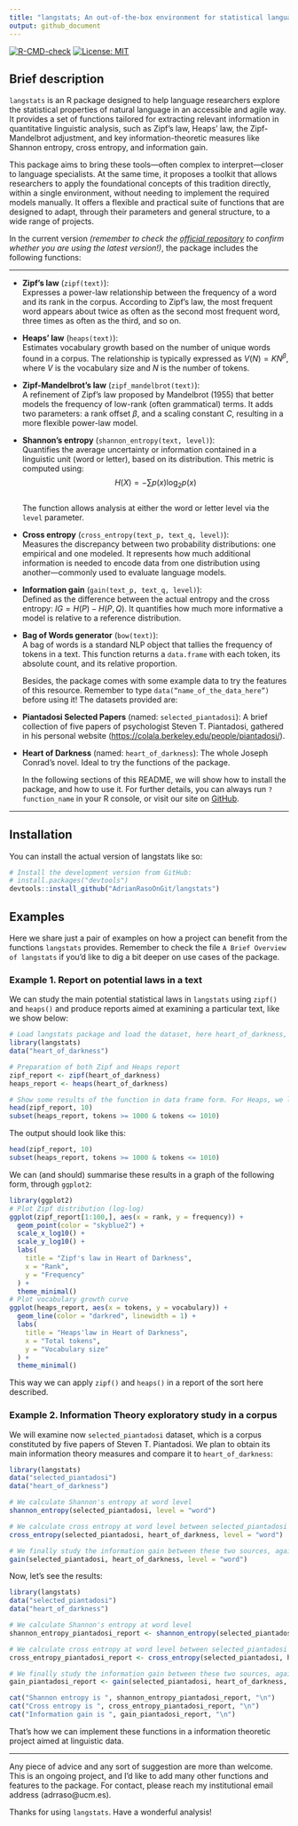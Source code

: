 ```yaml
---
title: "langstats; An out-of-the-box environment for statistical language analysis"
output: github_document
---
```




<!-- README.md is generated from README.Rmd. Please edit that file -->

<!-- badges: start -->
[![R-CMD-check](https://github.com/AdrianRasoOnGit/langstats/actions/workflows/R-CMD-check.yaml/badge.svg)](https://github.com/AdrianRasoOnGit/langstats/actions)
[![License: MIT](https://img.shields.io/badge/License-MIT-yellow.svg)](LICENSE)
<!-- badges: end -->

## Brief description
`langstats` is an R package designed to help language researchers
explore the statistical properties of natural language in an accessible
and agile way. It provides a set of functions tailored for extracting
relevant information in quantitative linguistic analysis, such as Zipf’s
law, Heaps’ law, the Zipf-Mandelbrot adjustment, and key
information-theoretic measures like Shannon entropy, cross entropy, and
information gain.

This package aims to bring these tools—often complex to interpret—closer
to language specialists. At the same time, it proposes a toolkit that
allows researchers to apply the foundational concepts of this tradition
directly, within a single environment, without needing to implement the
required models manually. It offers a flexible and practical suite of
functions that are designed to adapt, through their parameters and
general structure, to a wide range of projects.

In the current version *(remember to check the [official repository](github.com/AdrianRasoOnGit/langstats) to
confirm whether you are using the latest version!)*, the package includes
the following functions:

------------------------------------------------------------------------

- **Zipf’s law** (`zipf(text)`):  
  Expresses a power-law relationship between the frequency of a word and
  its rank in the corpus. According to Zipf’s law, the most frequent
  word appears about twice as often as the second most frequent word,
  three times as often as the third, and so on.

- **Heaps’ law** (`heaps(text)`):  
  Estimates vocabulary growth based on the number of unique words found
  in a corpus. The relationship is typically expressed as
  $V(N) = K N^\beta$, where $V$ is the vocabulary size and $N$ is the
  number of tokens.

- **Zipf-Mandelbrot’s law** (`zipf_mandelbrot(text)`):  
  A refinement of Zipf’s law proposed by Mandelbrot (1955) that better
  models the frequency of low-rank (often grammatical) terms. It adds
  two parameters: a rank offset $\beta$, and a scaling constant $C$,
  resulting in a more flexible power-law model.

- **Shannon’s entropy** (`shannon_entropy(text, level)`):  
  Quantifies the average uncertainty or information contained in a
  linguistic unit (word or letter), based on its distribution. This
  metric is computed using:  
  $$
  H(X) = -\sum p(x) \log_2 p(x)
  $$  
  The function allows analysis at either the word or letter level via
  the `level` parameter.

- **Cross entropy** (`cross_entropy(text_p, text_q, level)`):  
  Measures the discrepancy between two probability distributions: one
  empirical and one modeled. It represents how much additional
  information is needed to encode data from one distribution using
  another—commonly used to evaluate language models.

- **Information gain** (`gain(text_p, text_q, level)`):  
  Defined as the difference between the actual entropy and the cross
  entropy: $IG = H(P) - H(P, Q)$. It quantifies how much more
  informative a model is relative to a reference distribution.

- **Bag of Words generator** (`bow(text)`):  
  A bag of words is a standard NLP object that tallies the frequency of
  tokens in a text. This function returns a `data.frame` with each
  token, its absolute count, and its relative proportion.

  Besides, the package comes with some example data to try the features
  of this resource. Remember to type
  `data(“name_of_the_data_here”)` before using it! The datasets
  provided are:

- **Piantadosi Selected Papers** (named: `selected_piantadosi`): A brief collection of five
  papers of psychologist Steven T. Piantadosi, gathered in his personal
  website (<https://colala.berkeley.edu/people/piantadosi/>). 
  
- **Heart of Darkness** (named: `heart_of_darkness`): The whole Joseph Conrad’s novel. Ideal to try the functions of the package.

  In the following sections of this README, we will show how to install
  the package, and how to use it. For further details, you can always
  run `?function_name` in your R console, or visit our site on [GitHub](github.com/AdrianRasoOnGit/langstats).

------------------------------------------------------------------------

## Installation

You can install the actual version of langstats like so:

``` r
# Install the development version from GitHub:
# install.packages("devtools")
devtools::install_github("AdrianRasoOnGit/langstats")
```

## Examples

Here we share just a pair of examples on how a project can benefit from the functions `langstats` provides. Remember to check the file `A Brief Overview of langstats` if you'd like to dig a bit deeper on use cases of the package.

### Example 1. Report on potential laws in a text

We can study the main potential statistical laws in `langstats` using `zipf()` and `heaps()` and produce reports aimed at examining a particular text, like we show below:

```r
# Load langstats package and load the dataset, here heart_of_darkness, included in langstats
library(langstats)
data("heart_of_darkness")

# Preparation of both Zipf and Heaps report
zipf_report <- zipf(heart_of_darkness)
heaps_report <- heaps(heart_of_darkness)

# Show some results of the function in data frame form. For Heaps, we look at a narrow window later in text, to showcase more clearly the effect of the law
head(zipf_report, 10)
subset(heaps_report, tokens >= 1000 & tokens <= 1010)
```

The output should look like this:

```r
head(zipf_report, 10)
subset(heaps_report, tokens >= 1000 & tokens <= 1010)
```

We can (and should) summarise these results in a graph of the following form, through `ggplot2`:
```r
library(ggplot2)
# Plot Zipf distribution (log-log)
ggplot(zipf_report[1:100,], aes(x = rank, y = frequency)) +
  geom_point(color = "skyblue2") +
  scale_x_log10() +
  scale_y_log10() +
  labs(
    title = "Zipf's law in Heart of Darkness",
    x = "Rank",
    y = "Frequency"
  ) +
  theme_minimal()
# Plot vocabulary growth curve
ggplot(heaps_report, aes(x = tokens, y = vocabulary)) +
  geom_line(color = "darkred", linewidth = 1) +
  labs(
    title = "Heaps'law in Heart of Darkness",
    x = "Total tokens",
    y = "Vocabulary size"
  ) +
  theme_minimal()
```

This way we can apply `zipf()` and `heaps()` in a report of the sort here described.

### Example 2. Information Theory exploratory study in a corpus

We will examine now `selected_piantadosi` dataset, which is a corpus constituted by five papers of Steven T. Piantadosi. We plan to obtain its main information theory measures and compare it to `heart_of_darkness`:

```r
library(langstats)
data("selected_piantadosi")
data("heart_of_darkness")

# We calculate Shannon's entropy at word level
shannon_entropy(selected_piantadosi, level = "word")

# We calculate cross entropy at word level between selected_piantadosi and heart_of_darkness
cross_entropy(selected_piantadosi, heart_of_darkness, level = "word")

# We finally study the information gain between these two sources, again, at word level
gain(selected_piantadosi, heart_of_darkness, level = "word")
```

Now, let's see the results:

```r
library(langstats)
data("selected_piantadosi")
data("heart_of_darkness")

# We calculate Shannon's entropy at word level
shannon_entropy_piantadosi_report <- shannon_entropy(selected_piantadosi, level = "word")

# We calculate cross entropy at word level between selected_piantadosi and heart_of_darkness
cross_entropy_piantadosi_report <- cross_entropy(selected_piantadosi, heart_of_darkness, level = "word")

# We finally study the information gain between these two sources, again, at word level
gain_piantadosi_report <- gain(selected_piantadosi, heart_of_darkness, level = "word")

cat("Shannon entropy is ", shannon_entropy_piantadosi_report, "\n")
cat("Cross entropy is ", cross_entropy_piantadosi_report, "\n")
cat("Information gain is ", gain_piantadosi_report, "\n")

```

That's how we can implement these functions in a information theoretic project aimed at linguistic data.

------------------------------------------------------------------------

Any piece of advice and any sort of suggestion are more than welcome. This is an ongoing project, and I'd like to add many other functions and features to the package. For contact, please reach my institutional email address (adrraso@ucm.es).

Thanks for using `langstats`. Have a wonderful analysis!




